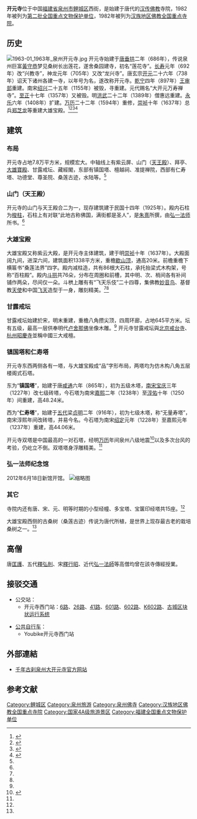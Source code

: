 {{coord|24|55|01|N|118|34|52|E|display=title|scale:10000}}
{{For|其它地方的同名寺庙|开元寺}}
{{文物保护单位
| 级别 = 全国
| 名称 = 开元寺
| 图片 = The courtyard of Quanzhou Kaiyuan Temple 20170727.jpg
| 分类 = 古建筑及历史纪念建筑物
| 时代 = [[宋|宋]]至[[清|清]]
| 所在 = [[福建省|福建省]][[泉州市|泉州市]]
| 编号 = 2-20
| 登录 = 1982年2月24日
}}
'''开元寺'''位于中国[[福建省|福建省]][[泉州市|泉州市]][[鲤城区|鲤城区]]西街，是始建于唐代的[[汉传佛教|汉传佛教]]寺院，1982年被列为[[第二批全国重点文物保护单位|第二批全国重点文物保护单位]]，1982年被列为[[汉族地区佛教全国重点寺院|汉族地区佛教全国重点寺院]]。

== 历史 ==
[[File:1963-01_1963年_泉州开元寺.jpg|thumb]]
开元寺始建于[[唐|唐]][[垂拱|垂拱]]二年（686年），传说泉州巨富[[黃守恭|黃守恭]]梦见桑树长出莲花，遂舍桑园建寺，初名“莲花寺”。[[長壽_(武周)|长寿]]元年（692年）改“兴教寺”，神龙元年（705年）又改“龙兴寺”。唐玄宗[[开元|开元]]二十六年（738年）诏天下诸州各建一寺，以年号为名，遂改称开元寺。[[乾宁|乾宁]]四年（897年）[[王审邽|王审邽]]重建。南宋[[绍兴_(年号)|绍兴]]二十五年（1155年）被毁，寻重建。元代赐名“大开元万寿禅寺”。[[至正|至正]]十七年（1357年）又被毁。明[[洪武|洪武]]二十二年（1389年）僧惠远重建。[[永乐_(明朝)|永乐]]六年（1408年）扩建。[[万历|万历]]二十二年（1594年）重修，[[崇祯|崇祯]]十年（1637年）总兵[[郑芝龙|郑芝龙]]等重建大雄宝殿。<ref name="方拥">{{cite journal |title=泉州开元寺大雄宝殿考 |author=方拥 |journal=福建建筑 |year=1991 |volume= |issue=1 |pages=1-12 }}</ref><ref name="文澜">{{cite journal |title=佛国名传久 桑莲独擅声——记泉州开元寺 |author=文澜 |journal=法音 |year=2000 |volume= |issue=1 |pages=50-51 }}</ref><ref name="全国重点文物保护单位">{{Cite book |author=《全国重点文物保护单位》编辑委员会 编 |title=全国重点文物保护单位（第一至第五批）·第Ⅱ卷 |publisher=文物出版社 |year=2004 |isbn=7-5010-1525-2 |pages=178-179 }}</ref><ref name="杨文棋">{{cite journal |title=略谈泉州开元寺的价值和地位 |author=杨文棋 |journal=龙岩师专学报 |year=2000 |volume=18 |issue=2 |pages=61 }}</ref>

== 建筑 ==
=== 布局 ===
开元寺占地7.8万平方米，规模宏大。中轴线上有紫云屏、山门（[[天王殿|天王殿]]）、拜亭、[[大雄寶殿|大雄寶殿]]、甘露戒坛、藏經閣，东部有镇国塔、檀越祠、准提禅院，西部有仁寿塔、功德堂、尊圣院、桑莲古迹，水陆等。<ref name="全国重点文物保护单位"/>

=== 山门（天王殿） ===
开元寺的山门与天王殿合二为一，现存建筑建于民国十四年（1925年）。殿内石柱为[[梭柱|梭柱]]，石柱上有对联“此地古称佛国，满街都是圣人”，是[[朱熹|朱熹]]所撰，由[[弘一法师|弘一法师]]所书。<ref name="文澜"/>
{{Gallery
|title=
|footer=
|width=300
|height=
|lines=1
|File:Quanzhou Kaiyuan Si 20120229-83.jpg|山门
|File:大开元万寿禅寺 20170727.jpg|天王殿挂竖额“勑大开元万寿禅寺”
}}

=== 大雄宝殿 ===
大雄宝殿又称紫云大殿，是开元寺主体建筑，建于明[[崇祯|崇祯]]十年（1637年）。大殿面阔九间，进深六间，建筑面积1338平方米，重檐[[歇山顶|歇山顶]]，通高20米。前檐重檐下横匾书“桑莲法界”四字。殿内减柱造，共有86根大石柱，承托抬梁式木构架，号称“百柱殿”。殿内[[斗拱|斗拱]]共76朵，分布在周圈和前槽，其中明、次、梢间各有补间铺作两朵，尽间仅一朵。斗栱上雕有有“飞天乐伎”二十四尊，集佛教[[妙音鸟|妙音鸟]]、基督教[[天使|天使]]和中国[[飞天|飞天]]造型于一身，雕刻精美。<ref name="方拥"/><ref name="全国重点文物保护单位"/>
{{Gallery
|title=
|footer=
|width=300
|height=
|lines=1
|File:Quanzhou Kaiyuan Temple - 大雄宝殿 20170727.jpg|大雄宝殿南面
|File:Quanzhou Kaiyuan Si 20120229-56.jpg|大雄宝殿东侧面
|File:Quanzhou Kaiyuan Si 20120229-62.jpg|大雄宝殿前檐下梁架
}}

=== 甘露戒坛 ===
甘露戒坛始建於宋，明末重建，重檐八角攒尖顶，四周环廊，占地645平方米。坛有五级，最高一层供奉明代[[卢舍那佛|卢舍那佛]]坐像木雕。<ref name="全国重点文物保护单位"/> 开元寺甘露戒坛與[[北京|北京]][[戒台寺|戒台寺]]、[[杭州|杭州]][[昭慶寺|昭慶寺]]並稱中國三大戒檀。

{{Gallery
|title=
|footer=
|width=300
|height=
|lines=1
|File:Quanzhou Kaiyuan Si 20120229-72.jpg|甘露戒坛南面
}}
=== 镇国塔和仁寿塔 ===
开元寺东西两侧各有一塔，与大雄宝殿成“品”字形布局，两塔均为仿木构八角五层楼阁式石塔。

东为“'''镇国塔'''”，始建于唐[[咸通|咸通]]六年（865年），初为五级木塔，[[南宋|南宋]][[宝庆|宝庆]]三年（1227年）改七级砖塔，今石塔为南宋[[嘉熙|嘉熙]]二年（1238年）至[[淳佑|淳佑]]十年（1250年）间重建，高48.24米。

西为“'''仁寿塔'''”，始建于[[五代|五代]]梁[[贞明_(后梁)|贞明]]二年（916年），初为七级木塔，称“无量寿塔”，南宋淳熙年间改砖塔，并易今名。今石塔为南宋[[绍定|绍定]]元年（1228年）至嘉熙元年（1237年）重建，高44.06米。

开元寺双塔是中国最高的一对石塔，经明[[万历|万历]]年间泉州八级地震<ref name="科普博覽">{{Cite web|url=http://www.kepu.net.cn/gb/earth/quake/document/dcm031.html|title=福建泉州地震|accessdate=2018-07-08|author=|date=|publisher=中国科普博览|archive-date=2018-07-09|archive-url=https://web.archive.org/web/20180709065544/http://www.kepu.net.cn/gb/earth/quake/document/dcm031.html|dead-url=no}}</ref>以及多次台风的考验，仍屹立不倒。双塔塔身浮雕精美。<ref name="全国重点文物保护单位"/>

{{Gallery
|title=
|footer=
|width=300
|height=
|lines=1
|File:Quanzhou Kaiyuan Si 20120229-44.jpg|镇国塔
|File:Quanzhou Kaiyuan Si 20120229-08.jpg|镇国塔
|File:Quanzhou Kaiyuan Si 20120229-33.jpg|镇国塔须弥座浮雕
|File:Quanzhou Kaiyuan Si 20120229-45.jpg|镇国塔底层浮雕
|File:Quanzhou Kaiyuan Si 20120229-51.jpg|镇国塔仿木斗栱
}}

{{Gallery
|title=
|footer=
|width=300
|height=
|lines=1
|File:Renshou Pagoda of Kaiyuan Temple (Quanzhou) 20170727.jpg|仁寿塔
|File:Quanzhou Kaiyuan Si 20120229-68.jpg|仁寿塔
|File:Quanzhou Kaiyuan Si 20120229-69.jpg|仁寿塔
|File:Quanzhou Kaiyuan Si 20120229-70.jpg|仁寿塔
|File:Quanzhou Kaiyuan Si 20120229-81.jpg|仁寿塔
}}

=== 弘一法师纪念馆 ===
2012年6月18日新馆开馆。
[[File:弘一法师纪念馆（20140726）,jpg.jpg|缩略图]]







=== 其它 ===
寺院内还有唐、宋、元、明等时期的小型经幢、多宝塔、宝箧印经塔共15座。<ref name="全国重点文物保护单位"/>

大雄宝殿西侧的古桑树（桑莲古迹）传说为唐代所植，是世界上现存最古老的栽培桑树之一。<ref name="杨文棋"/>

== 高僧 ==
唐[[匡護|匡護]]、五代[[釋弘則|釋弘則]]、宋[[釋行昭|釋行昭]]、近代[[弘一法師|弘一法師]]等高僧均曾在該寺傳經授業。

== 接驳交通 ==
*公交站：
**开元寺西门站：[[泉州公交6路|6路]]、[[泉州公交26路|26路]]、[[泉州公交41路|41路]]、[[泉州公交601路|601路]]、[[泉州公交602路|602路]]、[[泉州公交K602路|K602路]]、[[泉州公交块状运行系统|古城区块状运行系统]]

*[[泉州公共自行车|公共自行车]]：
**Youbike开元寺西门站

== 外部連結 ==
*[https://web.archive.org/web/20120611062014/http://www.qzdkys.com/ 千年古刹泉州大开元寺官方网站]

==参考文献==
{{commonscat|Kaiyuan Temple (Quanzhou)}}
{{Reflist}}

{{泉州世界遗产}}
{{福建全国重点文物保护单位}}
{{China-buddhism-temple}}
{{Fujian topics}}

{{DEFAULTSORT:kai}}
[[Category:鲤城区|Category:鲤城区]]
[[Category:泉州旅游|Category:泉州旅游]]
[[Category:泉州佛寺|Category:泉州佛寺]]
[[Category:汉族地区佛教全国重点寺院|Category:汉族地区佛教全国重点寺院]]
[[Category:国家4A级旅游景区|Category:国家4A级旅游景区]]
[[Category:福建全国重点文物保护单位|Category:福建全国重点文物保护单位]]
